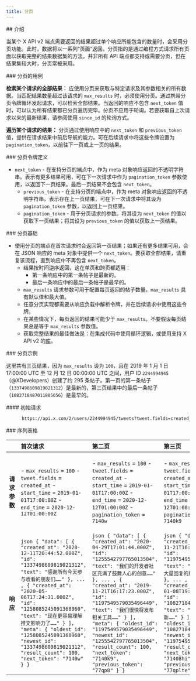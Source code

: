 ```yaml
---
title: 分页
---
```


<div id="introduction">
  ## 介绍
</div>

当某个 X API v2 端点需要返回的结果超过单个响应所能包含的数量时，会采用分页功能。此时，数据将以一系列“页面”返回。分页指的是通过编程方式请求所有页面以获取完整的结果数据集的方法。并非所有 API 端点都支持或需要分页，但在结果集较大时，分页常被采用。

<div id="use-cases-for-pagination">
  ### 分页的用例
</div>

**检索某个请求的全部结果：** 应使用分页来获取与特定请求及其参数相关的所有数据。当匹配结果数量超过该请求的 `max_results` 时，必须使用分页。通过携带分页令牌循环发起请求，可以检索全部结果。当返回的响应不包含 `next_token` 值时，可以认为所有结果都已分页遍历完毕。分页不应用于轮询。若要获取自上次请求以来的最新结果，请参阅使用 `since_id` 的轮询方式。

**遍历某个请求的结果：** 分页通过使用响应中的 `next_token` 和 `previous_token` 值，提供在请求结果中前后导航的能力。可在后续请求中将这些令牌设置为 `pagination_token`，以前往下一页或上一页的结果。

<div id="pagination-token-definitions">
  ### 分页令牌定义
</div>

- `next_token` - 在支持分页的端点中，作为 meta 对象响应返回的不透明字符串。表示有更多结果可用，可在下一次请求中作为 `pagination_token` 参数使用，以返回下一页结果。最后一页结果不会包含 `next_token`。
  - `previous_token` - 在支持分页的端点中，作为 meta 对象响应返回的不透明字符串。表示存在上一页结果，可在下一次请求中将其设为 `pagination_token` 参数，以返回上一页结果。
  - `pagination_token` - 用于分页请求的参数。将其设为 `next_token` 的值以获取下一页结果；将其设为 `previous_token` 的值以获取上一页结果。

<div id="fundamentals-of-pagination">
  ### 分页基础
</div>

- 使用分页的端点在首次请求时会返回第一页结果；如果还有更多结果可用，会在 JSON 响应的 meta 对象中提供一个 `next_token`。要获取全部结果，请重复该流程，直到响应中不再包含 `next_token`。
  - 结果按时间逆序返回，这在单页和跨页都适用：
    - 第一条响应中的第一条帖子是最新的。
    - 最后一条响应中的最后一条帖子是最早的。
  - `max_results` 请求参数可用于配置每页返回的帖子数量。`max_results` 具有默认值和最大值。
  - 任意分页实现都需要从响应负载中解析令牌，并在后续请求中使用这些令牌。
  - 在某些情况下，每页返回的结果可能少于 `max_results`。不要假设每页结果总是等于 `max_results` 参数值。
  - 获取完整结果的最佳做法是：在集成代码中使用循环逻辑，或使用支持 X API v2 的[库](/zh/x-api/tools-and-libraries/overview)。

<div id="pagination-example">
  ### 分页示例
</div>

这里共有三页结果，因为 `max_results` 设为 `100`，且在 2019 年 1 月 1 日 17:00:00 UTC 至 12 月 12 日 00:00:00 UTC 之间，用户 ID `2244994945`（@XDevelopers）创建了约 295 条帖子。第一页的第一条帖子（`1337498609819021312`）是最新的，第三页结果中的最后一条帖子（`1082718487011885056`）是最早的。

<div id="initial-request">
  #### 初始请求
</div>

```bash
      https://api.x.com/2/users/2244994945/tweets?tweet.fields=created_at&max_results=100&start_time=2019-01-01T17:00:00Z&end_time=2020-12-12T01:00:00Z
```

<div id="sequence-table">
  ### 序列表格
</div>

|             | **首次请求**                                                                                                                                                                                                                                                                                                                                                          | **第二页**                                                                                                                                                                                                                                                                                                                                                                            | **第三页**                                                                                                                                                                                                                                                                                                                                                                             | **第四页**                                                                                   |
|:-------------|:------------------------------------------------------------------------------------------------------------------------------------------------------------------------------------------------------------------------------------------------------------------------------------------------------------------------------------------------------------------------------|:----------------------------------------------------------------------------------------------------------------------------------------------------------------------------------------------------------------------------------------------------------------------------------------------------------------------------------------------------------------------------------------------|:----------------------------------------------------------------------------------------------------------------------------------------------------------------------------------------------------------------------------------------------------------------------------------------------------------------------------------------------------------------------------------------------|:---------------------------------------------------------------------------------------------------|
| **请求参数** | - `max_results` = `100`  - `tweet.fields` = `created_at`  - `start_time` = `2019-01-01T17:00:00Z`  - `end_time` = `2020-12-12T01:00:00Z`                                                                                                                                                                                                               | - `max_results` = `100`  - `tweet.fields` = `created_at`  - `start_time` = `2019-01-01T17:00:00Z`  - `end_time` = `2020-12-12T01:00:00Z`  - `pagination_token` = `7140w`                                                                                                                                                             | - `max_results` = `100`  - `tweet.fields` = `created_at`  - `start_time` = `2019-01-01T17:00:00Z`  - `end_time` = `2020-12-12T01:00:00Z`  - `pagination_token` = `7140k9`                                                                                                                                                             | - `max_results` = `100`  - `tweet.fields` = `created_at`  - `start_time` = `2019-01-01T17:00:00Z`  - `end_time` = `2020-12-12T01:00:00Z`  - `pagination_token` = `71408hi`                                   |
| **响应**          | `json { "data": [ { "created_at": "2020-12-11T20:44:52.000Z", "id": "1337498609819021312", "text": "感谢所有今天参与收看的朋友们……" }, ... , { "created_at": "2020-05-06T17:24:31.000Z", "id": "1258085245091368960", "text": "现在更容易理解推文影响力了……" } ], "meta": { "oldest_id": "1258085245091368960", "newest_id": "1337498609819021312", "result_count": 100, "next_token": "7140w" } } ` | `json { "data": [ { "created_at": "2020-04-29T17:01:44.000Z", "id": "1255542797765013504", "text": "我们的开发者社区充满了鼓舞人心的创意……" }, ... , { "created_at": "2019-11-21T16:17:23.000Z", "id": "1197549579035496449", "text": "我们很快将发布相关工具……" } ], "meta": { "oldest_id": "1197549579035496449", "newest_id": "1255542797765013504", "result_count": 100, "next_token": "7140k9", "previous_token": "77qp8" } } ` | `json { "data": [ { "created_at": "2019-11-21T16:17:23.000Z", "id": "1197549578418941952", "text": "我们知道，收到大量回复的用户可能会……" }, ... , { "created_at": "2019-01-08T19:19:37.000Z", "id": "1082718487011885056", "text": "网格嵌入的更新……" } ], "meta": { "oldest_id": "1082718487011885056", "newest_id": "1197549578418941952", "result_count": 95, "next_token": "71408hi", "previous_token": "77qplte" } } ` | `json { "meta": { "result_count": 0, "previous_token": "77qpw8l" } } ` || **下一次请求的操作** | 若要获取下一页，请直接从响应中取出 `next_token`（`7140w`），并将其设置为下一次请求的 `pagination_token`。                                                                                                                                                          | 若要继续获取全部结果：请直接从响应中取出 `next_token`（`7140k9`），并将其设置为下一次请求的 `pagination_token`。若要返回上一页：请直接从响应中取出 `previous_token`（`77qp8`），并将其设置为下一次请求的 `pagination_token`。             | 若要继续获取全部结果：请直接从响应中取出 `next_token`（`71408hi`），并将其设置为下一次请求的 `pagination_token`。若要返回上一页：请直接从响应中取出 `previous_token`（`77qplte`），并将其设置为下一次请求的 `pagination_token`。             | 请注意，此处没有 `next_token`，表示已获取全部结果。若要返回上一页：请直接从响应中取出 `previous_token`（`77qpw8l`），并将其设置为下一次请求的 `pagination_token`。 |